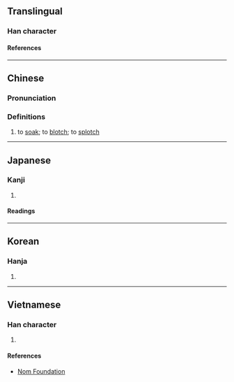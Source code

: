{{character info}}
==Translingual==

===Han character===
{{Han char|rn=85|rad=水|as=06|sn=9|four=36100|canj=EWK|ids=⿰氵因}}

====References====
{{Han ref|kx=0619.230|dkj=17358|dj=1014.150|hdz=31607.050|uh=6D07}}

----

==Chinese==
{{zh-forms}}

===Pronunciation===
{{zh-pron
|m=yīn
|c=jan1
|mc=y
|oc=y
|ma=
|cat=v
}}

===Definitions===
{{zh-hanzi}}

# to [[soak]]; to [[blotch]]; to [[splotch]]

----

==Japanese==

===Kanji===
{{ja-kanji|grade=|rs=水06}}

# {{rfdef|ja|sort=水06}}

====Readings====
{{ja-readings
|on=いん, えつ, えち
|kun=しずむ
}}

----

==Korean==

===Hanja===
{{ko-hanja|인}}

# {{rfdef|ko|sort=水06}}

----

==Vietnamese==

===Han character===
{{vi-readings|rs=水06|reading=nhân}}

# {{rfdef|vi|sort=水06}}

====References====
* [http://nomfoundation.org/common/nom_details.php?codepoint=6d07 Nom Foundation]